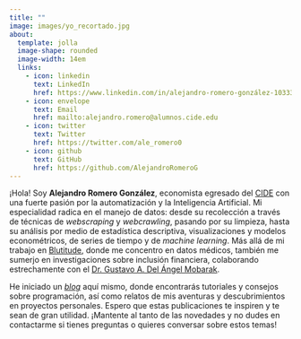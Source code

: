 ```yaml
---
title: ""
image: images/yo_recortado.jpg
about: 
  template: jolla
  image-shape: rounded
  image-width: 14em
  links: 
    - icon: linkedin
      text: LinkedIn
      href: https://www.linkedin.com/in/alejandro-romero-gonzález-103337211
    - icon: envelope
      text: Email
      href: mailto:alejandro.romero@alumnos.cide.edu
    - icon: twitter
      text: Twitter
      href: https://twitter.com/ale_romero0
    - icon: github
      text: GitHub
      href: https://github.com/AlejandroRomeroG
---
```


```{=html}
<style>
    div.quarto-about-jolla {
        display: flex !important;
        flex-direction: column;
        align-items: center;
        margin-top: 5%;
        padding-bottom: 0em;
    }
    
    div.quarto-about-jolla .about-image {
    object-fit: cover;
    margin-left: auto;
    margin-right: auto;
    margin-bottom: 0em;
}
</style>
```

¡Hola! Soy **Alejandro Romero González**, economista egresado del [CIDE](https://www.cide.edu/) con una fuerte pasión por la automatización y la Inteligencia Artificial. Mi especialidad radica en el manejo de datos: desde su recolección a través de técnicas de *webscraping* y *webcrawling*, pasando por su limpieza, hasta su análisis por medio de estadística descriptiva, visualizaciones y modelos econométricos, de series de tiempo y de *machine learning*. Más allá de mi trabajo en [Blutitude](https://www.blutitude.com/), donde me concentro en datos médicos, también me sumerjo en investigaciones sobre inclusión financiera, colaborando estrechamente con el [Dr. Gustavo A. Del Ángel Mobarak](https://scholar.google.com/citations?hl=es&user=plH4NFQAAAAJ). 

He iniciado un [*blog*](blog.qmd) aquí mismo, donde encontrarás tutoriales y consejos sobre programación, así como relatos de mis aventuras y descubrimientos en proyectos personales. Espero que estas publicaciones te inspiren y te sean de gran utilidad. ¡Mantente al tanto de las novedades y no dudes en contactarme si tienes preguntas o quieres conversar sobre estos temas!